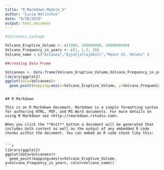 ```yaml
---
title: "R_Markdown_Module_5"
author: "Lucia Walinchus"
date: "9/30/2018"
output: html_document
---
```


```r
#Volcanoes package

Volcano_Eruptive_Volume <- c(1000, 100000000, 1000000000)
Volcano_Frequency_in_years <- c(1, 1.5, 10)
Volcano_name = c("Kilauea","Eyjafjallajökull","Mount St. Helens" )

##creating Data Frame

Volcanoes <- data.frame(Volcano_Eruptive_Volume,Volcano_Frequency_in_years, Volcano_name)
library(ggplot2)
ggplot(data=Volcanoes)+
  geom_point(mapping=aes(x=Volcano_Eruptive_Volume, y=Volcano_Frequency_in_years, color=Volcano_name))


```


```

## R Markdown

This is an R Markdown document. Markdown is a simple formatting syntax for authoring HTML, PDF, and MS Word documents. For more details on using R Markdown see <http://rmarkdown.rstudio.com>.

When you click the **Knit** button a document will be generated that includes both content as well as the output of any embedded R code chunks within the document. You can embed an R code chunk like this:


```r
library(ggplot2)
ggplot(data=Volcanoes)+
  geom_point(mapping=aes(x=Volcano_Eruptive_Volume, y=Volcano_Frequency_in_years, color=Volcano_name))

```

